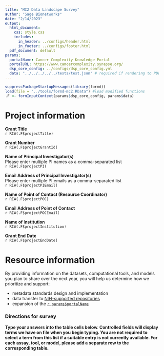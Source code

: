 ```yaml
---
title: "MC2 Data Landscape Survey"
author: "Sage Bionetworks"
date: "2/14/2023"
output:
  html_document:
    css: style.css
    includes:
      in_header: ../configs/header.html
      in_footer: ../configs/footer.html
  pdf_document: default
params:
  portalName: Cancer Complexity Knowledge Portal
  portalURL: https://www.cancercomplexity.synapse.org/
  dsp_core_config: ../configs/dsp_core_config.yml
  data: "../../../../../tests/test.json" # required if rendering to PDF
---
```


```r
suppressPackageStartupMessages(library(formd))
load(file = "../tools/formd-mc2.RData") #load modified functions
.F <- formInputContext(params$dsp_core_config, params$data)
```

# Project information

**Grant Title**  
`r RIA(.F$projectTitle)`  

**Grant Number**  
`r RIA(.F$projectGrantId)`  

**Name of Principal Investigator(s)**  
Please enter multiple PI names as a comma-separated list  
`r RIA(.F$projectPI)`   

**Email Address of Principal Investigator(s)**  
Please enter multiple PI emails as a comma-separated list  
`r RIA(.F$projectPIEmail)`   

**Name of Point of Contact (Resource Coordinator)**  
`r RIA(.F$projectPOC)`  

**Email Address of Point of Contact**  
`r RIA(.F$projectPOCEmail)`  

**Name of Institution**  
`r RIA(.F$projectInstitution)`  

**Grant End Date**  
`r RIA(.F$projectEndDate)`  

# Resource information

By providing information on the datasets, computational tools, and models you plan to share over the next year, you will help us determine how we prioritize and support:

- metadata standards design and implementation
- data transfer to [NIH-supported repositories](https://sharing.nih.gov/data-management-and-sharing-policy/sharing-scientific-data/repositories-for-sharing-scientific-data)
- expansion of the [`r params$portalName`](`r params$portalURL`)

### Directions for survey

**Type your answers into the table cells below. Controlled fields will display terms we have on file when you begin typing. You are not required to select a term from this list if a suitable entry is not currently available. For each assay, tool, or model, please add a separate row to the corresponding table.**

